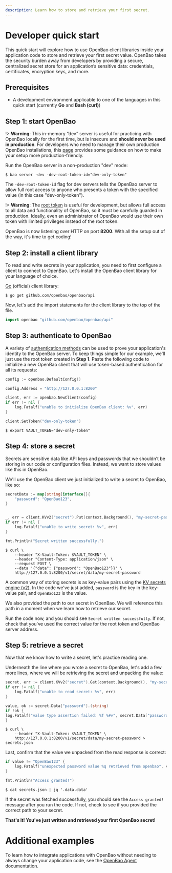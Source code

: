 ```yaml
---
description: Learn how to store and retrieve your first secret.
---
```


# Developer quick start

This quick start will explore how to use OpenBao client libraries inside your application code to store and retrieve your first secret value. OpenBao takes the security burden away from developers by providing a secure, centralized secret store for an application’s sensitive data: credentials, certificates, encryption keys, and more.

## Prerequisites

- A development environment applicable to one of the languages in this quick start (currently **Go** and **Bash (curl)**)

## Step 1: start OpenBao

!> **Warning**: This in-memory “dev” server is useful for practicing with OpenBao locally for the first time, but is insecure and **should never be used in production**. For developers who need to manage their own production OpenBao installations, this [page](/tutorials/operations/production-hardening) provides some guidance on how to make your setup more production-friendly.

Run the OpenBao server in a non-production "dev" mode:

```shell-session
$ bao server -dev -dev-root-token-id="dev-only-token"
```

The `-dev-root-token-id` flag for dev servers tells the OpenBao server to allow full root access to anyone who presents a token with the specified value (in this case "dev-only-token").

!> **Warning**: The [root token](/docs/concepts/tokens#root-tokens) is useful for development, but allows full access to all data and functionality of OpenBao, so it must be carefully guarded in production. Ideally, even an administrator of OpenBao would use their own token with limited privileges instead of the root token.

OpenBao is now listening over HTTP on port **8200**. With all the setup out of the way, it's time to get coding!

## Step 2: install a client library

To read and write secrets in your application, you need to first configure a client to connect to OpenBao.
Let's install the OpenBao client library for your language of choice.

<Tabs>
<TabItem value="Go" group="go" heading="Go" group="go">

[Go](https://pkg.go.dev/github.com/openbao/openbao/api) (official) client library:

```shell-session
$ go get github.com/openbao/openbao/api
```

Now, let's add the import statements for the client library to the top of the file.

```go title="import statements for client library" showLineNumbers
import openbao "github.com/openbao/openbao/api"
```

</TabItem>
</Tabs>


## Step 3: authenticate to OpenBao

A variety of [authentication methods](/docs/auth) can be used to prove
your application's identity to the OpenBao server.  To keep things simple for
our example, we'll just use the root token created in **Step 1**.  Paste the
following code to initialize a new OpenBao client that will use token-based
authentication for all its requests:

<Tabs>
<TabItem value="Go" heading="Go">

```go
config := openbao.DefaultConfig()

config.Address = "http://127.0.0.1:8200"

client, err := openbao.NewClient(config)
if err != nil {
    log.Fatalf("unable to initialize OpenBao client: %v", err)
}

client.SetToken("dev-only-token")
```

</TabItem>
<TabItem value="Bash" group="bash" heading="Bash" group="bash">

```shell-session
$ export VAULT_TOKEN="dev-only-token"
```

</TabItem>
</Tabs>

## Step 4: store a secret

Secrets are sensitive data like API keys and passwords that we shouldn’t be storing in our code or configuration files. Instead, we want to store values like this in OpenBao.

We'll use the OpenBao client we just initialized to write a secret to OpenBao, like so:

<Tabs>
<TabItem value="Go" heading="Go">

```go
secretData := map[string]interface{}{
    "password": "OpenBao123",
}


_, err = client.KVv2("secret").Put(context.Background(), "my-secret-password", secretData)
if err != nil {
    log.Fatalf("unable to write secret: %v", err)
}

fmt.Println("Secret written successfully.")
```

</TabItem>
<TabItem value="Bash" group="bash" heading="Bash" group="bash">

```shell-session
$ curl \
    --header "X-Vault-Token: $VAULT_TOKEN" \
    --header "Content-Type: application/json" \
    --request POST \
    --data '{"data": {"password": "OpenBao123"}}' \
    http://127.0.0.1:8200/v1/secret/data/my-secret-password
```

</TabItem>
</Tabs>

A common way of storing secrets is as key-value pairs using the [KV secrets engine (v2)](/docs/secrets/kv/kv-v2). In the code we've just added, `password` is the key in the key-value pair, and `OpenBao123` is the value.

We also provided the path to our secret in OpenBao. We will reference this path in a moment when we learn how to retrieve our secret.

Run the code now, and you should see `Secret written successfully`. If not, check that you've used the correct value for the root token and OpenBao server address.

## Step 5: retrieve a secret

Now that we know how to write a secret, let's practice reading one.

Underneath the line where you wrote a secret to OpenBao, let's add a few more lines, where we will be retrieving the secret and unpacking the value:

<Tabs>
<TabItem value="Go" heading="Go">

```go
secret, err := client.KVv2("secret").Get(context.Background(), "my-secret-password")
if err != nil {
    log.Fatalf("unable to read secret: %v", err)
}

value, ok := secret.Data["password"].(string)
if !ok {
log.Fatalf("value type assertion failed: %T %#v", secret.Data["password"], secret.Data["password"])
}
```

</TabItem>
<TabItem value="Bash" group="bash" heading="Bash" group="bash">

```shell-session
$ curl \
    --header "X-Vault-Token: $VAULT_TOKEN" \
    http://127.0.0.1:8200/v1/secret/data/my-secret-password > secrets.json
```

</TabItem>
</Tabs>

Last, confirm that the value we unpacked from the read response is correct:

<Tabs>
<TabItem value="Go" heading="Go">

```go
if value != "OpenBao123" {
    log.Fatalf("unexpected password value %q retrieved from openbao", value)
}

fmt.Println("Access granted!")
```

</TabItem>
<TabItem value="Bash" group="bash" heading="Bash" group="bash">

```shell-session
$ cat secrets.json | jq '.data.data'
```

</TabItem>
</Tabs>

If the secret was fetched successfully, you should see the `Access granted!` message after you run the code. If not, check to see if you provided the correct path to your secret.

**That's it! You've just written and retrieved your first OpenBao secret!**

# Additional examples

To learn how to integrate applications with OpenBao without needing to always change your application code, see the [OpenBao Agent](/docs/agent-and-proxy/agent) documentation.
